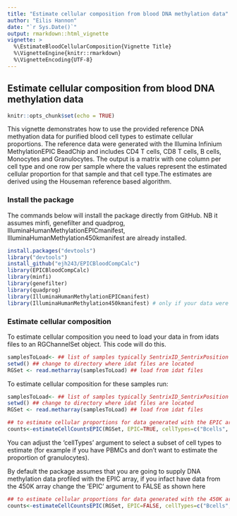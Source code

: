 ---
title: "Estimate cellular composition from blood DNA methylation data"
author: "Eilis Hannon"
date: "`r Sys.Date()`"
output: rmarkdown::html_vignette
vignette: >
  %\EstimateBloodCellularComposition{Vignette Title}
  %\VignetteEngine{knitr::rmarkdown}
  %\VignetteEncoding{UTF-8}
---

## Estimate cellular composition from blood DNA methylation data

```{r setup, include=FALSE}
knitr::opts_chunk$set(echo = TRUE)
```


This vignette demonstrates how to use the provided reference DNA methyation data for purified blood cell types to estimate cellular proportions. The reference data were generated with the Illumina Infinium MethylationEPIC BeadChip and includes CD4 T cells, CD8 T cells, B cells, Monocytes and Granulocytes. The output is a matrix with one column per cell type and one row per sample where the values represent the estimated cellular proportion for that sample and that cell type.The estimates are derived using the Houseman reference based algorithm. 


### Install the package

The commands below will install the package directly from GitHub. NB it assumes minfi, genefilter and quadprog, IlluminaHumanMethylationEPICmanifest, IlluminaHumanMethylation450kmanifest are already installed. 

```{r,eval=FALSE}

install.packages("devtools")
library("devtools")
install_github("ejh243/EPICBloodCompCalc")
library(EPICBloodCompCalc)
library(minfi)
library(genefilter)
library(quadprog)
library(IlluminaHumanMethylationEPICmanifest)
library(IlluminaHumanMethylation450kmanifest) # only if your data were profiled with the 450K array.

```

### Estimate cellular composition

To estimate cellular composition you need to load your data in from idats files to an RGChannelSet object. This code will do this.


```{r,eval=FALSE}
samplesToLoad<- ## list of samples typically SentrixID_SentrixPosition for which you have two idat files
setwd() ## change to directory where idat files are located
RGSet <- read.metharray(samplesToLoad) ## load from idat files

```

To estimate cellular composition for these samples run:


```{r,eval=FALSE}
samplesToLoad<- ## list of samples typically SentrixID_SentrixPosition for which you have two idat files
setwd() ## change to directory where idat files are located
RGSet <- read.metharray(samplesToLoad) ## load from idat files

```



```{r,eval=FALSE}
## to estimate cellular proportions for data generated with the EPIC array
counts<-estimateCellCountsEPIC(RGSet, EPIC=TRUE, cellTypes=c("Bcells", "CD4Tcells", "CD8Tcells", "Monocytes", "Granulocytes"))

```

You can adjust the 'cellTypes' argument to select a subset of cell types to estimate (for example if you have PBMCs and don't want to estimate the proportion of granulocytes).


By default the package assumes that you are going to supply DNA methylation data profiled with the EPIC array, if you infact have data from the 450K array change the 'EPIC' argument to FALSE as shown here

```{r,eval=FALSE}
## to estimate cellular proportions for data generated with the 450K array
counts<-estimateCellCountsEPIC(RGSet, EPIC=FALSE, cellTypes=c("Bcells", "CD4Tcells", "CD8Tcells", "Monocytes", "Granulocytes"))

```

